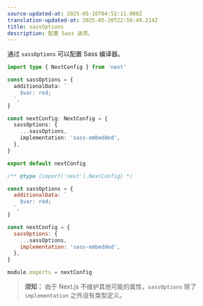 ```yaml
---
source-updated-at: 2025-05-16T04:52:11.000Z
translation-updated-at: 2025-05-20T22:56:49.214Z
title: sassOptions
description: 配置 Sass 选项。
---
```


通过 `sassOptions` 可以配置 Sass 编译器。

```ts filename="next.config.ts" switcher
import type { NextConfig } from 'next'

const sassOptions = {
  additionalData: `
    $var: red;
  `,
}

const nextConfig: NextConfig = {
  sassOptions: {
    ...sassOptions,
    implementation: 'sass-embedded',
  },
}

export default nextConfig
```

```js filename="next.config.js" switcher
/** @type {import('next').NextConfig} */

const sassOptions = {
  additionalData: `
    $var: red;
  `,
}

const nextConfig = {
  sassOptions: {
    ...sassOptions,
    implementation: 'sass-embedded',
  },
}

module.exports = nextConfig
```

> **须知：** 由于 Next.js 不维护其他可能的属性，`sassOptions` 除了 `implementation` 之外没有类型定义。